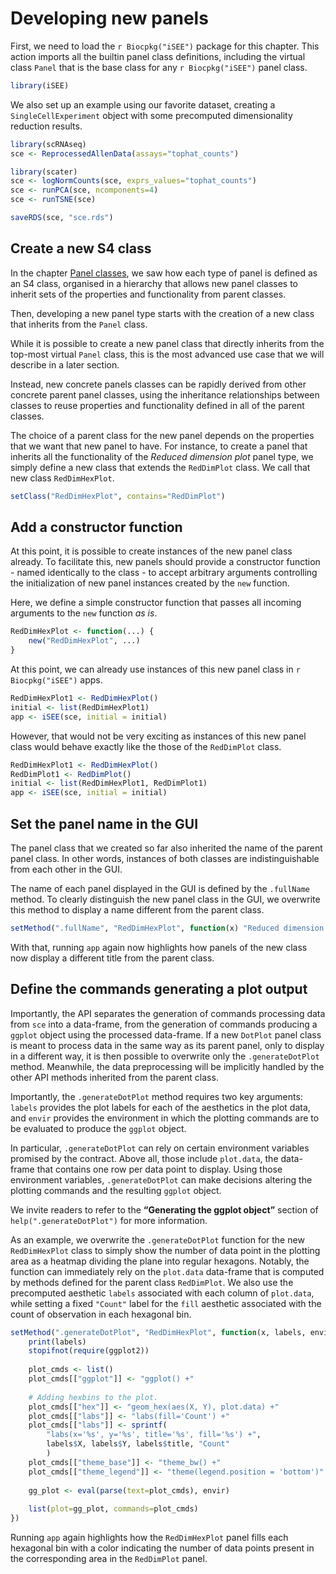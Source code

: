 # Developing new panels {#developing}

First, we need to load the `r Biocpkg("iSEE")` package for this chapter.
This action imports all the builtin panel class definitions, including the virtual class `Panel` that is the base class for any `r Biocpkg("iSEE")` panel class.

```r
library(iSEE)
```

We also set up an example using our favorite dataset, creating a `SingleCellExperiment` object with some precomputed dimensionality reduction results.

```r
library(scRNAseq)
sce <- ReprocessedAllenData(assays="tophat_counts")

library(scater)
sce <- logNormCounts(sce, exprs_values="tophat_counts")
sce <- runPCA(sce, ncomponents=4)
sce <- runTSNE(sce)
```

```r
saveRDS(sce, "sce.rds")
```

## Create a new S4 class

In the chapter [Panel classes](#panels), we saw how each type of panel is defined as an S4 class, organised in a hierarchy that allows new panel classes to inherit sets of the properties and functionality from parent classes.

Then, developing a new panel type starts with the creation of a new class that inherits from the `Panel` class.

While it is possible to create a new panel class that directly inherits from the top-most virtual `Panel` class, this is the most advanced use case that we will describe in a later section. <!-- TODO: cross-reference when done. -->

Instead, new concrete panels classes can be rapidly derived from other concrete parent panel classes, using the inheritance relationships between classes to reuse properties and functionality defined in all of the parent classes.

The choice of a parent class for the new panel depends on the properties that we want that new panel to have.
For instance, to create a panel that inherits all the functionality of the _Reduced dimension plot_ panel type, we simply define a new class that extends the `RedDimPlot` class.
We call that new class `RedDimHexPlot`.

```r
setClass("RedDimHexPlot", contains="RedDimPlot")
```

## Add a constructor function

At this point, it is possible to create instances of the new panel class already.
To facilitate this, new panels should provide a constructor function - named identically to the class - to accept arbitrary arguments controlling the initialization of new panel instances created by the `new` function.

Here, we define a simple constructor function that passes all incoming arguments to the `new` function _as is_.

```r
RedDimHexPlot <- function(...) {
    new("RedDimHexPlot", ...)
}
```

At this point, we can already use instances of this new panel class in `r Biocpkg("iSEE")` apps.

```r
RedDimHexPlot1 <- RedDimHexPlot()
initial <- list(RedDimHexPlot1)
app <- iSEE(sce, initial = initial)
```

However, that would not be very exciting as instances of this new panel class would behave exactly like the those of the `RedDimPlot` class.

```r
RedDimHexPlot1 <- RedDimHexPlot()
RedDimPlot1 <- RedDimPlot()
initial <- list(RedDimHexPlot1, RedDimPlot1)
app <- iSEE(sce, initial = initial)
```

## Set the panel name in the GUI

The panel class that we created so far also inherited the name of the parent panel class.
In other words, instances of both classes are indistinguishable from each other in the GUI.

The name of each panel displayed in the GUI is defined by the `.fullName` method.
To clearly distinguish the new panel class in the GUI, we overwrite this method to display a name different from the parent class.

```r
setMethod(".fullName", "RedDimHexPlot", function(x) "Reduced dimension hexagonal plot")
```

With that, running `app` again now highlights how panels of the new class now display a different title from the parent class.

## Define the commands generating a plot output

Importantly, the API separates the generation of commands processing data from `sce` into a data-frame, from the generation of commands producing a `ggplot` object using the processed data-frame.
If a new `DotPlot` panel class is meant to process data in the same way as its parent panel, only to display in a different way, it is then possible to overwrite only the `.generateDotPlot` method.
Meanwhile, the data preprocessing will be implicitly handled by the other API methods inherited from the parent class.

Importantly, the `.generateDotPlot` method requires two key arguments: `labels` provides the plot labels for each of the aesthetics in the plot data, and `envir` provides the environment in which the plotting commands are to be evaluated to produce the `ggplot` object.

In particular, `.generateDotPlot` can rely on certain environment variables promised by the contract.
Above all, those include `plot.data`, the data-frame that contains one row per data point to display.
Using those environment variables, `.generateDotPlot` can make decisions altering the plotting commands and the resulting `ggplot` object.

We invite readers to refer to the **"Generating the ggplot object"** section of `help(".generateDotPlot")` for more information.

As an example, we overwrite the `.generateDotPlot` function for the new `RedDimHexPlot` class to simply show the number of data point in the plotting area as a heatmap dividing the plane into regular hexagons.
Notably, the function can immediately rely on the `plot.data` data-frame that is computed by methods defined for the parent class `RedDimPlot`.
We also use the precomputed aesthetic `labels` associated with each column of `plot.data`, while setting a fixed `"Count"` label for the `fill` aesthetic associated with the count of observation in each hexagonal bin.

```r
setMethod(".generateDotPlot", "RedDimHexPlot", function(x, labels, envir) {
    print(labels)
    stopifnot(require(ggplot2))
    
    plot_cmds <- list()
    plot_cmds[["ggplot"]] <- "ggplot() +"
    
    # Adding hexbins to the plot.
    plot_cmds[["hex"]] <- "geom_hex(aes(X, Y), plot.data) +"
    plot_cmds[["labs"]] <- "labs(fill='Count') +"
    plot_cmds[["labs"]] <- sprintf(
        "labs(x='%s', y='%s', title='%s', fill='%s') +",
        labels$X, labels$Y, labels$title, "Count"
        )
    plot_cmds[["theme_base"]] <- "theme_bw() +"
    plot_cmds[["theme_legend"]] <- "theme(legend.position = 'bottom')"
    
    gg_plot <- eval(parse(text=plot_cmds), envir)
    
    list(plot=gg_plot, commands=plot_cmds)
})
```

Running `app` again highlights how the `RedDimHexPlot` panel fills each hexagonal bin with a color indicating the number of data points present in the corresponding area in the `RedDimPlot` panel.

<!-- TODO:
second fastest visual result:
override the plotting function
-->

<!-- TODO: add a UI (preferably that affects XY) -->

<!-- TODO: add an observer -->

<!-- TODO: override the XY data logic -->

<!-- TODO: override the plot logic (again, see above) -->
